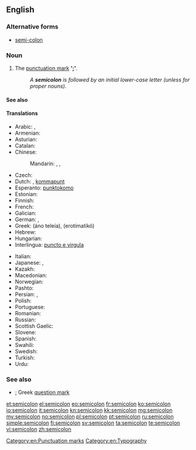==English==
{{wikipedia}}

===Alternative forms===
* [[semi-colon]]

===Noun===
{{en-noun}}

# The [[punctuation mark]] ''' '[[;]]' '''.
#: ''A '''semicolon''' is followed by an initial lower-case letter (unless for proper nouns).''

====See also====
{{punctuation}}

====Translations====
{{trans-top|punctuation mark ';'}}
* Arabic: {{t-|ar|؛}},  {{t-|ar|فاصلة منقوطة|f|tr=faaSila manquuTa}}
* Armenian: {{t-|hy|կետ-ստորակետ|tr=ket-storaket}}
* Asturian: {{t-|ast|puntu y coma|m}}
* Catalan: {{t-|ca|punt i coma|m}}
* Chinese:
*: Mandarin: {{t|cmn|分號|sc=Hani}},  {{t|cmn|分号|tr=fēnhào|sc=Hani}},  {{t-|cmn|；|sc=Hani}}
* Czech: {{t-|cs|středník|m}}
* Dutch: {{t+|nl|puntkomma|m|f|n}}, [[kommapunt]]
* Esperanto: [[punktokomo]]
* Estonian: {{t-|et|semikoolon}}
* Finnish: {{t+|fi|puolipiste}}
* French: {{t+|fr|point-virgule|m}}
* Galician: {{t-|gl|punto e coma|m}}
* German: {{t+|de|Strichpunkt|m}}, {{t+|de|Semikolon|n}}
* Greek: {{t+|el|άνω τελεία|f}} (áno teleía),  {{qualifier|in relevance to the Greek language}} {{t+|el|ερωτηματικό|n}} (erotimatikó)
* Hebrew: {{t+|he|נקודה ופסיק}}
* Hungarian: {{t+|hu|pontosvessző}}
* Interlingua: [[puncto e virgula]]
{{trans-mid}}
* Italian: {{t-|it|punto e virgola|m}}
* Japanese: {{t-|ja|セミコロン|tr=semikoron}},  {{t-|ja|；}}
* Kazakh: {{t|kk|нүктелі үтір|sc=Cyrl}}
* Macedonian: {{t-|mk|точка-запирка|f|tr=tóčka-zápirka}}
* Norwegian: {{t-|no|semikolon|c}}
* Pashto: {{t-|ps|؛|sc=ps-Arab}}
* Persian: {{t-|fa|؛}}, {{t-|fa|نقطه‌ویرگول|tr=noqte-virgul|sc=fa-Arab}}
* Polish: {{t+|pl|średnik|m}}
* Portuguese: {{t-|pt|ponto-e-vírgula|m}}
* Romanian: {{t-|ro|punct și virgulă}}
* Russian: {{t+|ru|точка с запятой|f|tr=tóčka s zapjatój}}
* Scottish Gaelic: {{t-|gd|leth-chòilean|m}}
* Slovene: {{t+|sl|podpičje|n}}
* Spanish: {{t-|es|punto y coma|m}}
* Swahili: {{t+|sw|alama ya nuktamkato}}
* Swedish: {{t+|sv|semikolon|c}}
* Turkish: {{t+|tr|noktalı virgül}}
* Urdu: {{t-|ur|؛}}
{{trans-bottom}}

===See also===
* [[;]] Greek [[question mark]]

[[Category:en:Punctuation marks]]
[[Category:en:Typography]]

[[et:semicolon]]
[[el:semicolon]]
[[eo:semicolon]]
[[fr:semicolon]]
[[ko:semicolon]]
[[io:semicolon]]
[[it:semicolon]]
[[kn:semicolon]]
[[kk:semicolon]]
[[mg:semicolon]]
[[my:semicolon]]
[[no:semicolon]]
[[pl:semicolon]]
[[pt:semicolon]]
[[ru:semicolon]]
[[simple:semicolon]]
[[fi:semicolon]]
[[sv:semicolon]]
[[ta:semicolon]]
[[te:semicolon]]
[[vi:semicolon]]
[[zh:semicolon]]